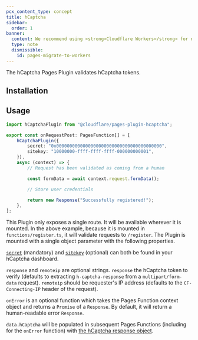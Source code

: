 ```yaml
---
pcx_content_type: concept
title: hCaptcha
sidebar:
  order: 1
banner:
  content: We recommend using <strong>Cloudflare Workers</strong> for new projects. For existing Pages projects, see our <a href="/workers/static-assets/migrate-from-pages/">migration guide</a> and <a href="/workers/static-assets/migrate-from-pages/#compatibility-matrix">compatibility matrix</a>.
  type: note
  dismissible:
    id: pages-migrate-to-workers
---
```



The hCaptcha Pages Plugin validates hCaptcha tokens.

## Installation

<PackageManagers pkg="@cloudflare/pages-plugin-hcaptcha" />

## Usage

```typescript
import hCaptchaPlugin from "@cloudflare/pages-plugin-hcaptcha";

export const onRequestPost: PagesFunction[] = [
	hCaptchaPlugin({
		secret: "0x0000000000000000000000000000000000000000",
		sitekey: "10000000-ffff-ffff-ffff-000000000001",
	}),
	async (context) => {
		// Request has been validated as coming from a human

		const formData = await context.request.formData();

		// Store user credentials

		return new Response("Successfully registered!");
	},
];
```

This Plugin only exposes a single route. It will be available wherever it is mounted. In the above example, because it is mounted in `functions/register.ts`, it will validate requests to `/register`. The Plugin is mounted with a single object parameter with the following properties.

[`secret`](https://dashboard.hcaptcha.com/settings) (mandatory) and [`sitekey`](https://dashboard.hcaptcha.com/sites) (optional) can both be found in your hCaptcha dashboard.

`response` and `remoteip` are optional strings. `response` the hCaptcha token to verify (defaults to extracting `h-captcha-response` from a `multipart/form-data` request). `remoteip` should be requester's IP address (defaults to the `CF-Connecting-IP` header of the request).

`onError` is an optional function which takes the Pages Function context object and returns a `Promise` of a `Response`. By default, it will return a human-readable error `Response`.

`data.hCaptcha` will be populated in subsequent Pages Functions (including for the `onError` function) with [the hCaptcha response object](https://docs.hcaptcha.com/#verify-the-user-response-server-side).
